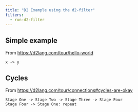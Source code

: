 ```yaml
---
title: "D2 Example using the d2-filter"
filters:
  - run-d2-filter
---
```


## Simple example

From <https://d2lang.com/tour/hello-world>

```.d2
x -> y
```

## Cycles 

From <https://d2lang.com/tour/connections#cycles-are-okay>

```.d2
Stage One -> Stage Two -> Stage Three -> Stage Four
Stage Four -> Stage One: repeat
```


